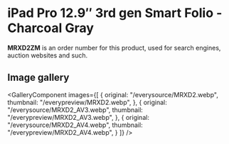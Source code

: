 
# iPad Pro 12.9″ 3rd gen Smart Folio - Charcoal Gray

<Callout type='info' emoji='👉🏻'>**MRXD2ZM** is an order number for this product, used for search engines, auction websites and such.</Callout>

## Image gallery

<GalleryComponent
    images={[
      {
        original: "/everysource/MRXD2.webp",
        thumbnail: "/everypreview/MRXD2.webp",
      },
      {
        original: "/everysource/MRXD2_AV3.webp",
        thumbnail: "/everypreview/MRXD2_AV3.webp",
      },
      {
        original: "/everysource/MRXD2_AV4.webp",
        thumbnail: "/everypreview/MRXD2_AV4.webp",
      }
    ]}
  />
